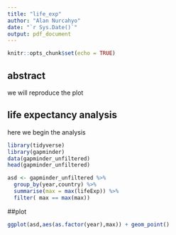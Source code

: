 ```yaml
---
title: "life_exp"
author: "Alan Nurcahyo"
date: "`r Sys.Date()`"
output: pdf_document
---
```


```r
knitr::opts_chunk$set(echo = TRUE)
```

## abstract
we will reproduce the plot


## life expectancy analysis

here we begin the analysis

```r
library(tidyverse)
library(gapminder)
data(gapminder_unfiltered)
head(gapminder_unfiltered)

asd <- gapminder_unfiltered %>%
  group_by(year,country) %>%
  summarise(max = max(lifeExp)) %>%
  filter( max == max(max))
```

##plot
```r
ggplot(asd,aes(as.factor(year),max)) + geom_point()
```


